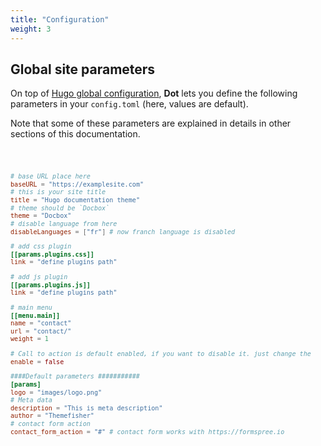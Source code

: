 ```yaml
---
title: "Configuration"
weight: 3
---
```


## Global site parameters

On top of [Hugo global configuration](https://gohugo.io/overview/configuration/), **Dot** lets you define the following parameters in your `config.toml` (here, values are default).

Note that some of these parameters are explained in details in other sections of this documentation.

<Code fileName="config.toml" client:load extension="toml">

```toml
# base URL place here
baseURL = "https://examplesite.com"
# this is your site title
title = "Hugo documentation theme"
# theme should be `Docbox`
theme = "Docbox"
# disable language from here
disableLanguages = ["fr"] # now franch language is disabled

# add css plugin
[[params.plugins.css]]
link = "define plugins path"

# add js plugin
[[params.plugins.js]]
link = "define plugins path"

# main menu
[[menu.main]]
name = "contact"
url = "contact/"
weight = 1

# Call to action is default enabled, if you want to disable it. just change the
enable = false

####Default parameters ###########
[params]
logo = "images/logo.png"
# Meta data
description = "This is meta description"
author = "Themefisher"
# contact form action
contact_form_action = "#" # contact form works with https://formspree.io
```

</Code>
